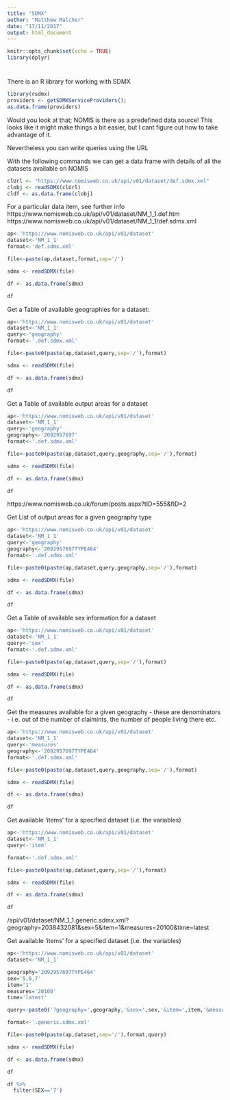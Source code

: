 ```yaml
---
title: "SDMX"
author: "Matthew Malcher"
date: "17/11/2017"
output: html_document
---
```


```r
knitr::opts_chunk$set(echo = TRUE)
library(dplyr)
```

# 
There is an R library for working with SDMX
```r
library(rsdmx)
providers <- getSDMXServiceProviders();
as.data.frame(providers)
```

Would you look at that; NOMIS is there as a predefined data source! This looks like it might make things a bit easier, but I cant figure out how to take advantage of it.

Nevertheless you can write queries using the URL

With the following commands we can get a data frame with details of all the datasets available on NOMIS
```r
clUrl <- "https://www.nomisweb.co.uk/api/v01/dataset/def.sdmx.xml"
clobj <- readSDMX(clUrl)
cldf <- as.data.frame(clobj)
```


For a particular data item, see further info
https://www.nomisweb.co.uk/api/v01/dataset/NM_1_1.def.htm
https://www.nomisweb.co.uk/api/v01/dataset/NM_1_1/def.sdmx.xml
```r
ap<-'https://www.nomisweb.co.uk/api/v01/dataset'
dataset<-'NM_1_1'
format<-'def.sdmx.xml'

file<-paste(ap,dataset,format,sep='/')

sdmx <- readSDMX(file)

df <- as.data.frame(sdmx)

df
```



Get a Table of available geographies for a dataset:
```r
ap<-'https://www.nomisweb.co.uk/api/v01/dataset'
dataset<-'NM_1_1'
query<-'geography'
format<-'.def.sdmx.xml'

file<-paste0(paste(ap,dataset,query,sep='/'),format)

sdmx <- readSDMX(file)

df <- as.data.frame(sdmx)

df
```

Get a Table of available output areas for a dataset
```r
ap<-'https://www.nomisweb.co.uk/api/v01/dataset'
dataset<-'NM_1_1'
query<-'geography'
geography<-'2092957697'
format<-'.def.sdmx.xml'

file<-paste0(paste(ap,dataset,query,geography,sep='/'),format)

sdmx <- readSDMX(file)

df <- as.data.frame(sdmx)

df
```

https://www.nomisweb.co.uk/forum/posts.aspx?tID=555&fID=2

Get List of output areas for a given geography type
```r
ap<-'https://www.nomisweb.co.uk/api/v01/dataset'
dataset<-'NM_1_1'
query<-'geography'
geography<-'2092957697TYPE464'
format<-'.def.sdmx.xml'

file<-paste0(paste(ap,dataset,query,geography,sep='/'),format)

sdmx <- readSDMX(file)

df <- as.data.frame(sdmx)

df
```

Get a Table of available sex information for a dataset
```r
ap<-'https://www.nomisweb.co.uk/api/v01/dataset'
dataset<-'NM_1_1'
query<-'sex'
format<-'.def.sdmx.xml'

file<-paste0(paste(ap,dataset,query,sep='/'),format)

sdmx <- readSDMX(file)

df <- as.data.frame(sdmx)

df
```

Get the measures available for a given geography - these are denominators - i.e. out of the number of claimints, the number of people living there etc.
```r
ap<-'https://www.nomisweb.co.uk/api/v01/dataset'
dataset<-'NM_1_1'
query<-'measures'
geography<-'2092957697TYPE464'
format<-'.def.sdmx.xml'

file<-paste0(paste(ap,dataset,query,geography,sep='/'),format)

sdmx <- readSDMX(file)

df <- as.data.frame(sdmx)

df
```

Get available 'items' for a specified dataset (i.e. the variables)
```r
ap<-'https://www.nomisweb.co.uk/api/v01/dataset'
dataset<-'NM_1_1'
query<-'item'

format<-'.def.sdmx.xml'

file<-paste0(paste(ap,dataset,query,sep='/'),format)

sdmx <- readSDMX(file)

df <- as.data.frame(sdmx)

df
```

/api/v01/dataset/NM_1_1.generic.sdmx.xml?geography=2038432081&sex=5&item=1&measures=20100&time=latest

Get available 'items' for a specified dataset (i.e. the variables)
```r
ap<-'https://www.nomisweb.co.uk/api/v01/dataset'
dataset<-'NM_1_1'

geography='2092957697TYPE464'
sex='5,6,7'
item='1'
measures='20100'
time='latest'

query<-paste0('?geography=',geography,'&sex=',sex,'&item=',item,'&measures=',measures,'&time=latest')

format<-'.generic.sdmx.xml'

file<-paste0(paste(ap,dataset,sep='/'),format,query)

sdmx <- readSDMX(file)

df <- as.data.frame(sdmx)

df
```

```r

df %>%
  filter(SEX=='7') 
```

